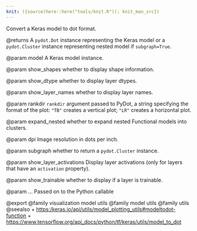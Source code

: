 ```yaml
---
knit: ({source(here::here("tools/knit.R")); knit_man_src})
---
```

Convert a Keras model to dot format.

@returns
A `pydot.Dot` instance representing the Keras model or
a `pydot.Cluster` instance representing nested model if
`subgraph=True`.

@param model
A Keras model instance.

@param show_shapes
whether to display shape information.

@param show_dtype
whether to display layer dtypes.

@param show_layer_names
whether to display layer names.

@param rankdir
`rankdir` argument passed to PyDot,
a string specifying the format of the plot: `"TB"`
creates a vertical plot; `"LR"` creates a horizontal plot.

@param expand_nested
whether to expand nested Functional models
into clusters.

@param dpi
Image resolution in dots per inch.

@param subgraph
whether to return a `pydot.Cluster` instance.

@param show_layer_activations
Display layer activations (only for layers that
have an `activation` property).

@param show_trainable
whether to display if a layer is trainable.

@param ...
Passed on to the Python callable

@export
@family visualization model utils
@family model utils
@family utils
@seealso
+ <https:/keras.io/api/utils/model_plotting_utils#modeltodot-function>
+ <https://www.tensorflow.org/api_docs/python/tf/keras/utils/model_to_dot>
